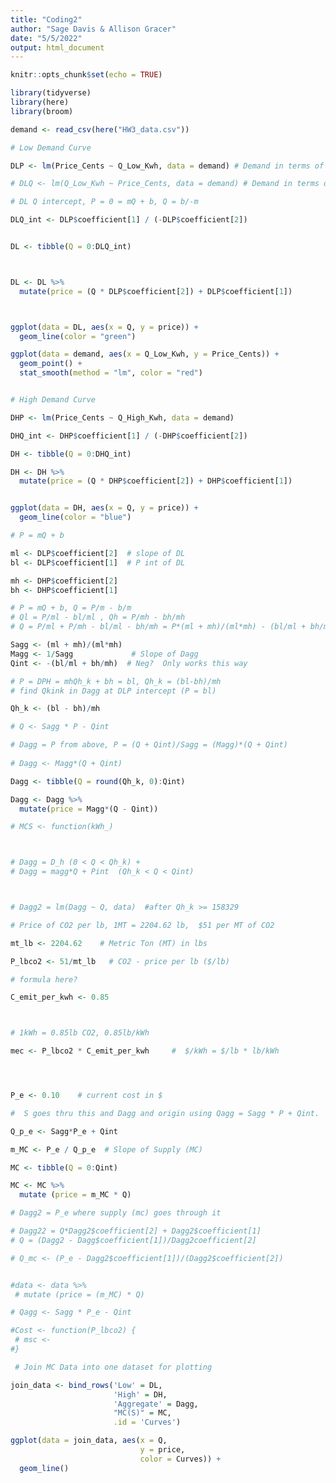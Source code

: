 ```yaml
---
title: "Coding2"
author: "Sage Davis & Allison Gracer"
date: "5/5/2022"
output: html_document
---
```


```r
knitr::opts_chunk$set(echo = TRUE)

library(tidyverse)
library(here)
library(broom)
```


```r
demand <- read_csv(here("HW3_data.csv"))
```


```r

# Low Demand Curve

DLP <- lm(Price_Cents ~ Q_Low_Kwh, data = demand) # Demand in terms of QL

# DLQ <- lm(Q_Low_Kwh ~ Price_Cents, data = demand) # Demand in terms of PL

# DL Q intercept, P = 0 = mQ + b, Q = b/-m

DLQ_int <- DLP$coefficient[1] / (-DLP$coefficient[2]) 


DL <- tibble(Q = 0:DLQ_int)



DL <- DL %>% 
  mutate(price = (Q * DLP$coefficient[2]) + DLP$coefficient[1])



ggplot(data = DL, aes(x = Q, y = price)) +
  geom_line(color = "green")

ggplot(data = demand, aes(x = Q_Low_Kwh, y = Price_Cents)) +
  geom_point() +
  stat_smooth(method = "lm", color = "red")


# High Demand Curve

DHP <- lm(Price_Cents ~ Q_High_Kwh, data = demand)

DHQ_int <- DHP$coefficient[1] / (-DHP$coefficient[2])

DH <- tibble(Q = 0:DHQ_int)

DH <- DH %>% 
  mutate(price = (Q * DHP$coefficient[2]) + DHP$coefficient[1])


ggplot(data = DH, aes(x = Q, y = price)) +
  geom_line(color = "blue")

# P = mQ + b

ml <- DLP$coefficient[2]  # slope of DL
bl <- DLP$coefficient[1]  # P int of DL

mh <- DHP$coefficient[2]
bh <- DHP$coefficient[1] 

# P = mQ + b, Q = P/m - b/m
# Ql = P/ml - bl/ml , Qh = P/mh - bh/mh
# Q = P/ml + P/mh - bl/ml - bh/mh = P*(ml + mh)/(ml*mh) - (bl/ml + bh/mh) = Sagg * P - Qint for Q > Qh__k

Sagg <- (ml + mh)/(ml*mh)
Magg <- 1/Sagg             # Slope of Dagg
Qint <- -(bl/ml + bh/mh)  # Neg?  Only works this way

# P = DPH = mhQh_k + bh = bl, Qh_k = (bl-bh)/mh
# find Qkink in Dagg at DLP intercept (P = bl)

Qh_k <- (bl - bh)/mh  

# Q <- Sagg * P - Qint

# Dagg = P from above, P = (Q + Qint)/Sagg = (Magg)*(Q + Qint)
 
# Dagg <- Magg*(Q + Qint)

Dagg <- tibble(Q = round(Qh_k, 0):Qint)

Dagg <- Dagg %>% 
  mutate(price = Magg*(Q - Qint))

# MCS <- function(kWh_)



# Dagg = D_h (0 < Q < Qh_k) + 
# Dagg = magg*Q + Pint  (Qh_k < Q < Qint)



# Dagg2 = lm(Dagg ~ Q, data)  #after Qh_k >= 158329


```


```r
# Price of CO2 per lb, 1MT = 2204.62 lb,  $51 per MT of CO2

mt_lb <- 2204.62    # Metric Ton (MT) in lbs

P_lbco2 <- 51/mt_lb   # CO2 - price per lb ($/lb)

# formula here?

C_emit_per_kwh <- 0.85  



# 1kWh = 0.85lb CO2, 0.85lb/kWh

mec <- P_lbco2 * C_emit_per_kwh     #  $/kWh = $/lb * lb/kWh




P_e <- 0.10    # current cost in $

#  S goes thru this and Dagg and origin using Qagg = Sagg * P + Qint.  Q_p_e is the run and P_e id the rise for MC

Q_p_e <- Sagg*P_e + Qint

m_MC <- P_e / Q_p_e  # Slope of Supply (MC)

MC <- tibble(Q = 0:Qint) 

MC <- MC %>% 
  mutate (price = m_MC * Q)

# Dagg2 = P_e where supply (mc) goes through it

# Dagg22 = Q*Dagg2$coefficient[2] + Dagg2$coefficient[1]
# Q = (Dagg2 - Dagg$coefficient[1])/Dagg2coefficient[2]

# Q_mc <- (P_e - Dagg2$coefficient[1])/(Dagg2$coefficient[2])


#data <- data %>% 
 # mutate (price = (m_MC) * Q)

# Qagg <- Sagg * P_e - Qint

#Cost <- function(P_lbco2) {
 # msc <- 
#}

```

```r


 # Join MC Data into one dataset for plotting

join_data <- bind_rows('Low' = DL, 
                       'High' = DH,
                       'Aggregate' = Dagg,
                       "MC(S)" = MC,
                       .id = 'Curves')

ggplot(data = join_data, aes(x = Q, 
                             y = price, 
                             color = Curves)) +
  geom_line()
```

